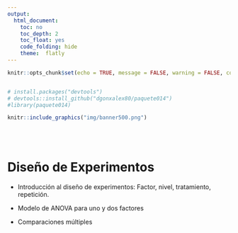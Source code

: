 ```yaml
---
output:
  html_document:
    toc: no
    toc_depth: 2
    toc_float: yes
    code_folding: hide
    theme:  flatly
---
```


```r
knitr::opts_chunk$set(echo = TRUE, message = FALSE, warning = FALSE, comment = NA)


# install.packages("devtools")
# devtools::install_github("dgonxalex80/paquete014")
#library(paquete014)


```


```r
knitr::include_graphics("img/banner500.png")
```

<br/><br/>

# **Diseño de Experimentos**

* Introducción al diseño de experimentos: Factor, nivel, tratamiento, repetición.

* Modelo de ANOVA para uno y dos factores

* Comparaciones múltiples



<br/><br/>